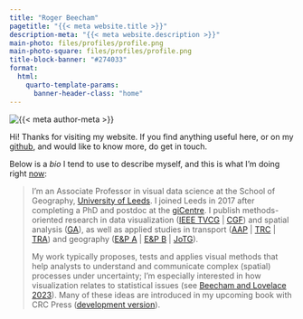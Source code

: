 ```yaml
---
title: "Roger Beecham"
pagetitle: "{{< meta website.title >}}"
description-meta: "{{< meta website.description >}}"
main-photo: files/profiles/profile.png
main-photo-square: files/profiles/profile.png
title-block-banner: "#274033"
format:
  html:
    quarto-template-params:
      banner-header-class: "home"
---
```


::: {.grid}

::: {.g-col-12 .g-col-sm-4}

```{=html}
<div class="grid" style="--bs-columns: 5; row-gap: 0;">
  <div class="g-col-1 g-col-sm-0"></div>
  <div class="g-col-3 g-col-sm-5">
    <picture>
      <source media="(max-width: 576px)" srcset="{{< meta main-photo-square >}}">
      <source media="(min-width: 576px)" srcset="{{< meta main-photo >}}">
      <img class="img-fluid" src="{{< meta main-photo >}}" alt="{{< meta author-meta >}}">
    </picture>
  </div>
  <div class="g-col-1 g-col-sm-0"></div>
</div>
```

:::

::: {.g-col-12 .g-col-sm-8}

Hi! Thanks for visiting my website. If you find anything useful here, or on my [github](https://github.com/rogerbeecham), and would like to know more, do get in touch. 

Below is a *bio* I tend to use to describe myself, and this is what I'm doing right [now](now/):

> I'm an Associate Professor in visual data science at the School of Geography, [University of Leeds](https://environment.leeds.ac.uk/geography/staff/1003/dr-roger-beecham). I joined Leeds in 2017 after completing a PhD and postdoc at the [giCentre](https://www.gicentre.net/). I publish methods-oriented research in data visualization ([IEEE TVCG](https://ieeexplore.ieee.org/xpl/RecentIssue.jsp?punumber=2945) | [CGF](https://onlinelibrary.wiley.com/journal/14678659)) and spatial analysis ([GA](https://onlinelibrary.wiley.com/journal/15384632)), as well as applied studies in transport ([AAP](https://www.sciencedirect.com/journal/accident-analysis-and-prevention) | [TRC](https://www.journals.elsevier.com/transportation-research-part-c-emerging-technologies) | [TRA](https://www.sciencedirect.com/journal/transportation-research-part-a-policy-and-practice)) and geography ([E&P A](https://journals.sagepub.com/home/epn) | [E&P B](https://journals.sagepub.com/toc/EPB/current) | [JoTG](https://www.sciencedirect.com/journal/journal-of-transport-geography)). 
>
> My work typically proposes, tests and applies visual methods that help analysts to understand and communicate complex (spatial) processes under uncertainty; I'm especially interested in how visualization relates to statistical issues (see [Beecham and Lovelace 2023](research/articles/visinferences/)). Many of these ideas are introduced in my upcoming book with CRC Press ([development version](https://vis4sds.github.io/vis4sds/)). 

:::

:::